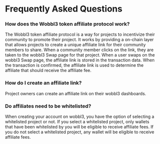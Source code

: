 # Frequently Asked Questions

### How does the Wobbl3 token affiliate protocol work?

The Wobbl3 token affiliate protocol is a way for projects to incentivize their community to promote their project. It works by providing a on-chain layer that allows projects to create a unique affiliate link for their community members to share. When a community member clicks on the link, they are taken to the wobbl3 Swap page for that project. When a user swaps on the wobbl3 Swap page, the affiliate link is stored in the transaction data. When the transaction is confirmed, the affiliate link is used to determine the affiliate that should receive the affiliate fee.

### How do I create an affiliate link?

Project owners can create an affiliate link on their wobbl3 dashboards.

### Do affiliates need to be whitelisted?

When creating your account on wobbl3, you have the option of selecting a whitelisted project or not. If you select a whitelisted project, only wallets that have been whitelisted by you will be eligible to receive affiliate fees. If you do not select a whitelisted project, any wallet will be eligible to receive affiliate fees.